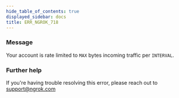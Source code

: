 ```yaml
---
hide_table_of_contents: true
displayed_sidebar: docs
title: ERR_NGROK_718
---
```


### Message

Your account is rate limited to `MAX` bytes incoming traffic per `INTERVAL`.

### Further help

If you're having trouble resolving this error, please reach out to [support@ngrok.com](mailto:support@ngrok.com?subject=Help%20with%20ERR_NGROK_718)
